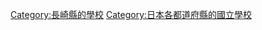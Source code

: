 {{日本行政區劃分類導航|的國立學校}}

[[Category:長崎縣的學校|Category:長崎縣的學校]]
[[Category:日本各都道府縣的國立學校|Category:日本各都道府縣的國立學校]]